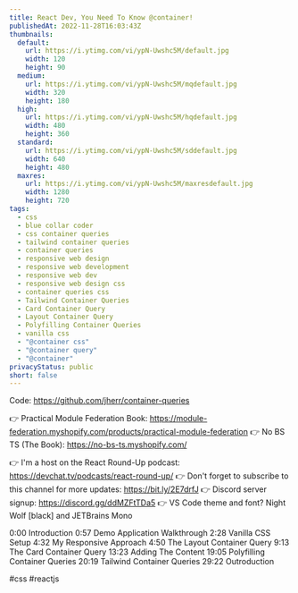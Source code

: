 ```yaml
---
title: React Dev, You Need To Know @container!
publishedAt: 2022-11-28T16:03:43Z
thumbnails:
  default:
    url: https://i.ytimg.com/vi/ypN-Uwshc5M/default.jpg
    width: 120
    height: 90
  medium:
    url: https://i.ytimg.com/vi/ypN-Uwshc5M/mqdefault.jpg
    width: 320
    height: 180
  high:
    url: https://i.ytimg.com/vi/ypN-Uwshc5M/hqdefault.jpg
    width: 480
    height: 360
  standard:
    url: https://i.ytimg.com/vi/ypN-Uwshc5M/sddefault.jpg
    width: 640
    height: 480
  maxres:
    url: https://i.ytimg.com/vi/ypN-Uwshc5M/maxresdefault.jpg
    width: 1280
    height: 720
tags:
  - css
  - blue collar coder
  - css container queries
  - tailwind container queries
  - container queries
  - responsive web design
  - responsive web development
  - responsive web dev
  - responsive web design css
  - container queries css
  - Tailwind Container Queries
  - Card Container Query
  - Layout Container Query
  - Polyfilling Container Queries
  - vanilla css
  - "@container css"
  - "@container query"
  - "@container"
privacyStatus: public
short: false
---
```

  
  Code: https://github.com/jherr/container-queries

👉 Practical Module Federation Book:  https://module-federation.myshopify.com/products/practical-module-federation
👉 No BS TS (The Book): https://no-bs-ts.myshopify.com/

👉 I'm a host on the React Round-Up podcast: https://devchat.tv/podcasts/react-round-up/
👉 Don't forget to subscribe to this channel for more updates: https://bit.ly/2E7drfJ
👉 Discord server signup: https://discord.gg/ddMZFtTDa5
👉 VS Code theme and font? Night Wolf [black] and JETBrains Mono

0:00 Introduction
0:57 Demo Application Walkthrough
2:28 Vanilla CSS Setup
4:32  My Responsive Approach
4:50 The Layout Container Query
9:13 The Card Container Query
13:23 Adding The Content
19:05 Polyfilling Container Queries
20:19 Tailwind Container Queries
29:22 Outroduction


#css #reactjs
  